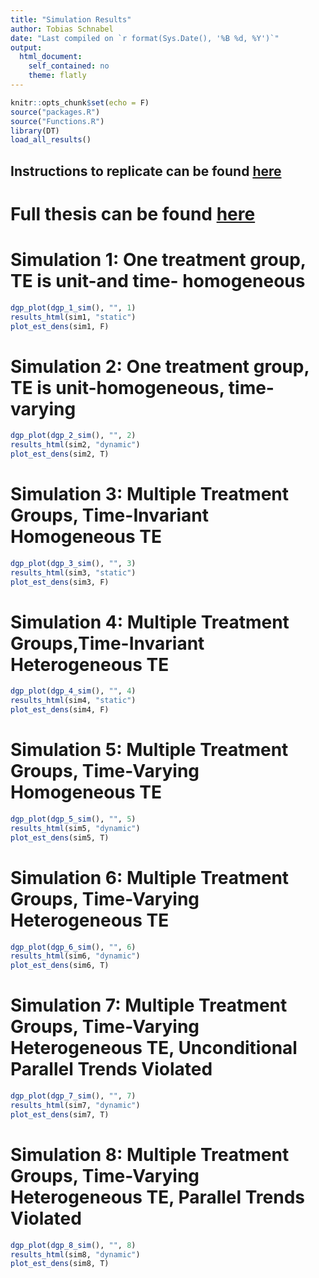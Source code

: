 ```yaml
---
title: "Simulation Results"
author: Tobias Schnabel
date: "Last compiled on `r format(Sys.Date(), '%B %d, %Y')`"
output: 
  html_document:
    self_contained: no
    theme: flatly
---
```



```r
knitr::opts_chunk$set(echo = F)
source("packages.R")
source("Functions.R")
library(DT)
load_all_results()
```
<style type="text/css">
table th {
    text-align: left !important;
}
</style>

## Instructions to replicate can be found [here](https://github.com/tobias-schnabel/matrix-completion/blob/main/Replication.md)

# Full thesis can be found [here](https://github.com/tobias-schnabel/matrix-completion/Thesis_Schnabel.pdf)



# Simulation 1: One treatment group, TE is unit-and time- homogeneous

```r
dgp_plot(dgp_1_sim(), "", 1)
results_html(sim1, "static")
plot_est_dens(sim1, F)
```


# Simulation 2: One treatment group, TE is unit-homogeneous, time-varying

```r
dgp_plot(dgp_2_sim(), "", 2)
results_html(sim2, "dynamic")
plot_est_dens(sim2, T)
```

# Simulation 3: Multiple Treatment Groups, Time-Invariant Homogeneous TE 

```r
dgp_plot(dgp_3_sim(), "", 3)
results_html(sim3, "static")
plot_est_dens(sim3, F)
```

# Simulation 4: Multiple Treatment Groups,Time-Invariant Heterogeneous TE

```r
dgp_plot(dgp_4_sim(), "", 4)
results_html(sim4, "static")
plot_est_dens(sim4, F)
```

# Simulation 5: Multiple Treatment Groups, Time-Varying Homogeneous TE 

```r
dgp_plot(dgp_5_sim(), "", 5)
results_html(sim5, "dynamic")
plot_est_dens(sim5, T)
```

# Simulation 6: Multiple Treatment Groups, Time-Varying Heterogeneous TE 

```r
dgp_plot(dgp_6_sim(), "", 6)
results_html(sim6, "dynamic")
plot_est_dens(sim6, T)
```

# Simulation 7: Multiple Treatment Groups, Time-Varying Heterogeneous TE, **Unconditional** Parallel Trends Violated

```r
dgp_plot(dgp_7_sim(), "", 7)
results_html(sim7, "dynamic")
plot_est_dens(sim7, T)
```

# Simulation 8: Multiple Treatment Groups, Time-Varying Heterogeneous TE, **Parallel Trends Violated**

```r
dgp_plot(dgp_8_sim(), "", 8)
results_html(sim8, "dynamic")
plot_est_dens(sim8, T)
```

